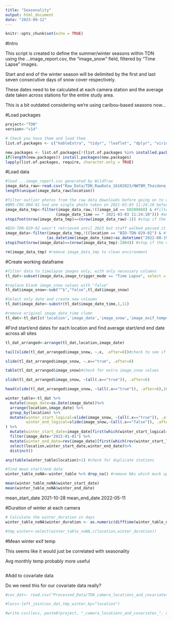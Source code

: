 ```yaml
---
title: "Seasonality"
output: html_document
date: "2023-09-12"
---
```


```r
knitr::opts_chunk$set(echo = TRUE)
```

#Intro

This script is created to define the summer/winter seasons within TDN using the ...image_report.csv, the "image_snow" field, filtered by "Time Lapse" images.

Start and end of the winter season will be delimited by the first and last seven consecutive days of snow cover respectively. 

These dates need to be calculated at each camera station and the average date taken across stations for the entire study area. 

This is a bit outdated considering we're using caribou-based seasons now...

#Load packages
```r
project<-"TDN"
version<-"v14"

# Check you have them and load them
list.of.packages <- c("kableExtra", "tidyr", "leaflet", "dplyr", "viridis", "corrplot", "lubridate", "plotly","stringr","zoo","slider")

new.packages <- list.of.packages[!(list.of.packages %in% installed.packages()[,"Package"])]
if(length(new.packages)) install.packages(new.packages)
lapply(list.of.packages, require, character.only = TRUE)
```


#Load data
```r
#load ...image_report.csv generated by WildTrax
image_data_raw<-read.csv("Raw_Data/TDN_RawData_16102023/NWTBM_Thaidene_Nëné_Biodiversity_Project_2021_image_report.csv")
length(unique(image_data_raw$location))

#filter outlier photos from the raw data downloads before going on to data exploration/analysis
#BMS-CRU-004-01 had one single photo taken on 2021-03-03 11:24:10 before being deployed in August 2021
image_data_tmp<-filter(image_data_raw,!((image_id == 60289868) & #filter image by image_id 
                      (image_date_time == " 2021-03-03 11:24:10"))) #and image_date_time
stopifnot(nrow(image_data_tmp)==(nrow(image_data_raw)-1)) #stop if the new df isn't smaller by one row

#BIO-TDN-029-02 wasn't retrieved until 2023 but staff walked passed it on 2022-08-19 13:30:10
image_data<-filter(image_data_tmp,!((location == "BIO-TDN-029-02") & #filter by location
                  (as_datetime(image_date_time)>as_datetime("2022-08-19 13:30:10")))) #filter images taken after 2022-08-19 13:30:10
stopifnot(nrow(image_data)==(nrow(image_data_tmp)-1064)) #stop if the new df isn't smaller by 1064

rm(image_data_tmp) #remove image_data_tmp to clean environment
```

#Create working dataframe
```r
#filter data to timelapse images only, with only necessary columns
tl_dat<-subset(image_data,image_trigger_mode == "Time Lapse", select = c("location","image_id","image_date_time","image_snow","image_exif_temperature"))

#replace blank image_snow values with "false"
tl_dat$image_snow<-sub("^$","false",tl_dat$image_snow)

#Select only date and create new coloumn
tl_dat$image_date<-substr(tl_dat$image_date_time,1,11)

#remove original image_date_time clumn
tl_dat<-tl_dat[c('location','image_date','image_snow','image_exif_temperature')]
```

#Find start/end dates for each location and find average start/end end date across all sites
```r
tl_dat_arranged<-arrange(tl_dat,location,image_date)

tail(slide(tl_dat_arranged$image_snow, ~.x, .after=6))#check to see if it's tapering off correctly

slide(tl_dat_arranged$image_snow, ~.x=="true", .after=6)

table(tl_dat_arranged$image_snow)#check for extra image_snow values

slide(tl_dat_arranged$image_snow, ~(all(.x=="true")), .after=6)

head(slide(tl_dat_arranged$image_snow, ~(all(.x=="true")), .after=6),100)

winter_table<-tl_dat %>% 
  mutate(image_date=as.Date(image_date))%>% 
  arrange(location,image_date) %>% 
  group_by(location) %>% 
  mutate(winter_start_logical=slide(image_snow, ~(all(.x=="true")), .after=6),
         winter_end_logical=slide(image_snow,~(all(.x=="false")), .after=6)
) %>% 
  mutate(winter_start_date=image_date[first(which(winter_start_logical==TRUE))]) %>% 
  filter(image_date>"2022-01-01") %>% 
  mutate(winter_end_date=rev(image_date)[first(which(rev(winter_start_logical)==TRUE))]) %>% 
  select(location,winter_start_date,winter_end_date)%>% 
  distinct()

any(table(winter_table$location)>1) #check for duplicate stations

#find mean start/end date
winter_table_noNA<-winter_table %>% drop_na() #remove NAs which muck up mean function

mean(winter_table_noNA$winter_start_date) 
mean(winter_table_noNA$winter_end_date)

```
mean_start_date 2021-10-28
mean_end_date 2022-05-11

#Duration of winter at each camera

```r
# Calculate the winter_duration in days
winter_table_noNA$winter_duration <- as.numeric(difftime(winter_table_noNA$winter_end_date, winter_table_noNA$winter_start_date, units = "days"))

#tmp_winter<-select(winter_table_noNA,c(location,winter_duration))
```


#Mean winter exif temp

This seems like it would just be correlated with seasonality

Avg monthly temp probably more useful

```r

```


#Add to covariate data

Do we need this for our covariate data really?
```r
#cov_dat<- read.csv("Processed_Data/TDN_camera_locations_and_covariates_v13.csv")

#locs<-left_join(cov_dat,tmp_winter,by="location")

#write.csv(locs, paste0(project, "_camera_locations_and_covariates_", version, ".csv" ), row.names = F)
```

